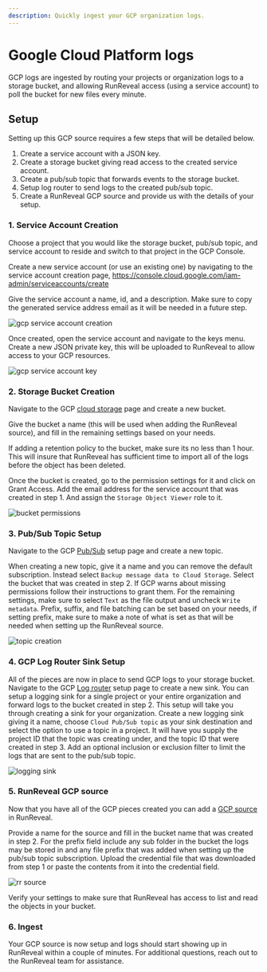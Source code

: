 ```yaml
---
description: Quickly ingest your GCP organization logs.
---
```


# Google Cloud Platform logs

GCP logs are ingested by routing your projects or organization logs to a storage bucket, 
and allowing RunReveal access (using a service account) to poll the bucket for new files every minute.

## Setup

Setting up this GCP source requires a few steps that will be detailed below.

1. Create a service account with a JSON key.
2. Create a storage bucket giving read access to the created service account.
3. Create a pub/sub topic that forwards events to the storage bucket.
4. Setup log router to send logs to the created pub/sub topic.
5. Create a RunReveal GCP source and provide us with the details of your setup.

### 1. Service Account Creation

Choose a project that you would like the storage bucket, pub/sub topic, and service account to reside and switch to that project in the GCP Console.

Create a new service account (or use an existing one) by navigating to the service account creation page, https://console.cloud.google.com/iam-admin/serviceaccounts/create

Give the service account a name, id, and a description. Make sure to copy the generated service address email as it will be needed in a future step.

![gcp service account creation](/gcp-poll-1.png)

Once created, open the service account and navigate to the keys menu. Create a new JSON private key, this will be uploaded to RunReveal to allow access to your GCP resources.

![gcp service account key](/gcp-poll-2.png)

### 2. Storage Bucket Creation

Navigate to the GCP [cloud storage](https://console.cloud.google.com/storage/browser) page and create a new bucket.

Give the bucket a name (this will be used when adding the RunReveal source), and fill in the remaining settings based on your needs.

<Callout type="info">
  If adding a retention policy to the bucket, make sure its no less than 1 hour. 
  This will insure that RunReveal has sufficient time to import all of the logs before the object has been deleted.
</Callout>

Once the bucket is created, go to the permission settings for it and click on Grant Access. 
Add the email address for the service account that was created in step 1. And assign the `Storage Object Viewer` role to it.

![bucket permissions](/gcp-poll-3.png)

### 3. Pub/Sub Topic Setup

Navigate to the GCP [Pub/Sub](https://console.cloud.google.com/cloudpubsub/topic/list) setup page and create a new topic.

When creating a new topic, give it a name and you can remove the default subscription. 
Instead select `Backup message data to Cloud Storage`. Select the bucket that was created in step 2.
If GCP warns about missing permissions follow their instructions to grant them.
For the remaining settings, make sure to select `Text` as the file output and uncheck `Write metadata`. 
Prefix, suffix, and file batching can be set based on your needs, if setting prefix, make sure to make a note of what is set as that will be needed when setting up the RunReveal source.

![topic creation](/gcp-poll-4.png)

### 4. GCP Log Router Sink Setup

All of the pieces are now in place to send GCP logs to your storage bucket. Navigate to the GCP [Log router](https://console.cloud.google.com/logs/router) setup page to create a new sink.
You can setup a logging sink for a single project or your entire organization and forward logs to the bucket created in step 2.
This setup will take you through creating a sink for your organization. Create a new logging sink giving it a name, choose `Cloud Pub/Sub topic` as your sink destination
and select the option to use a topic in a project. It will have you supply the project ID that the topic was creating under, 
and the topic ID that were created in step 3. Add an optional inclusion or exclusion filter to limit the logs that are sent to the pub/sub topic.

![logging sink](/gcp-poll-5.png)

### 5. RunReveal GCP source

Now that you have all of the GCP pieces created you can add a [GCP source](https://runreveal.com/dash/sources/add/gcp) in RunReveal. 

Provide a name for the source and fill in the bucket name that was created in step 2. 
For the prefix field include any sub folder in the bucket the logs may be stored in and any file prefix that was added when setting up the pub/sub topic subscription.
Upload the credential file that was downloaded from step 1 or paste the contents from it into the credential field.

![rr source](/gcp-poll-6.png)

Verify your settings to make sure that RunReveal has access to list and read the objects in your bucket.

### 6. Ingest

Your GCP source is now setup and logs should start showing up in RunReveal within a couple of minutes. For additional questions, reach out to the RunReveal team for assistance.